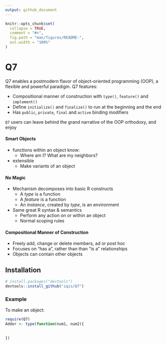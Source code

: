 ```yaml
---
output: github_document
---
```

<!-- README.md is generated from README.Rmd. Please edit that file -->

```r
knitr::opts_chunk$set(
  collapse = TRUE,
  comment = "#>",
  fig.path = "man/figures/README-",
  out.width = "100%"
)
```

# Q7

<!-- badges: start -->
<!-- [![Lifecycle: experimental](https://img.shields.io/badge/lifecycle-experimental-orange.svg)](https://www.tidyverse.org/lifecycle/#experimental) -->
<!-- badges: end -->

Q7 enables a postmodern flavor of object-oriented programming (OOP), a flexible and powerful paradigm. Q7 features: 

- Compositional manner of construction with `type()`, `feature()` and `implement()`
- Define `initialize()` and `finalize()` to run at the beginning and the end 
- Has `public`, `private`, `final` and `active` binding modifiers

`Q7` users can leave behind the grand narrative of the OOP orthodoxy, and enjoy 



#### Smart Objects
  - functions within an object know:
    - Where am I? What are my neighbors? 
  - extensible 
    - Make variants of an object

#### No Magic
  - Mechanism decomposes into basic R constructs 
    - A _type_ is a function
    - A _feature_ is a function
    - An _instance_, created by _type_, is an environment
  - Same great R syntax & semantics
    - Perform any action on or within an object 
    - Normal scoping rules
  
#### Compositional Manner of Construction
  - Freely add, change or delete members, ad or post hoc
  - Focuses on "has a", rather than than "is a" relationships 
  - Objects can contain other objects
  
## Installation

``` r
# install.packages("devtools")
devtools::install_github("iqis/Q7")
```

### Example

To make an object: 
```r
require(Q7)
Adder <- type(function(num1, num2){
  
  
})
```
